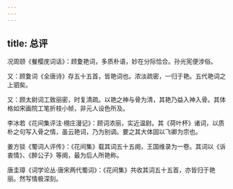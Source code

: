 ```yaml
---
---
---
```

title: 总评
---




况周颐《餐樱庑词话》：顾夐艳词，多质朴语，妙在分际恰合。孙光宪便涉俗。

又：顾夐词《全唐诗》存五十五首，皆艳词也。浓淡疏密，一归于艳。五代艳词之上驷矣。

又：顾太尉词工致丽密，时复清疏。以艳之神与骨为清，其艳乃益入神入骨。其体格如宋画院工笔折枝小帧，非元人设色所及。

李冰若《花间集评注·栩庄漫记》：顾词浓丽，实近温尉。其《荷叶杯》诸词，以质朴之句写入骨之情，虽云艳词，乃为别调。要之其大体固以飞卿为宗也。

姜方锬《蜀词人评传》：《花间集》载其词五十五阕，王国维录为一卷。其词以《诉衷情》、《醉公子》等阕，最为后人所艳称。

唐圭璋《词学论丛·唐宋两代蜀词》：《花间集》共收其词五十五首，亦皆归于艳丽。然写情极深刻。